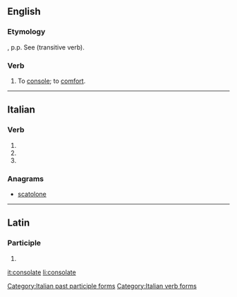 ==English==

===Etymology===
{{etyl|la|en}} {{lena}} {{term|consolatus}}, p.p. See {{term|console}} (transitive verb).

===Verb===
{{en-verb|consolat}}

# {{context|obsolete|lang=en}} To [[console]]; to [[comfort]].
#: {{rfquotek|Shakespeare}}

{{Webster 1913}}

----

==Italian==

===Verb===
{{head|it|verb form}}

# {{inflection of|consolare||2|p|pres|indc|lang=it}}
# {{inflection of|consolare||2|p|impr|lang=it}}
# {{feminine plural of|consolato|lang=it}}

===Anagrams===
* [[scatolone#Italian|scatolone]]

[[Category:Italian past participle forms]]
[[Category:Italian verb forms]]

----

==Latin==

===Participle===
{{la-part-form|cōnsōlāte}}

# {{inflection of|cōnsōlātus||voc|m|s|lang=la}}

[[it:consolate]]
[[li:consolate]]